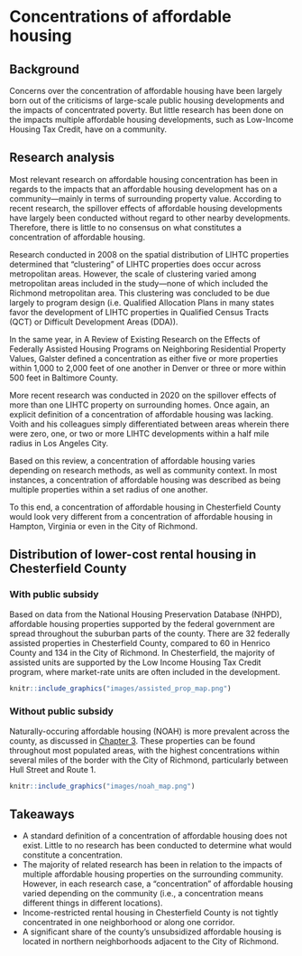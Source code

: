 # Concentrations of affordable housing {#part-1a-4}

## Background

Concerns over the concentration of affordable housing have been largely born out of the criticisms of large-scale public housing developments and the impacts of concentrated poverty. But little research has been done on the impacts multiple affordable housing developments, such as Low-Income Housing Tax Credit, have on a community.

## Research analysis

Most relevant research on affordable housing concentration has been in regards to the impacts that an affordable housing development has on a community---mainly in terms of surrounding property value. According to recent research, the spillover effects of affordable housing developments have largely been conducted without regard to other nearby developments. Therefore, there is little to no consensus on what constitutes a concentration of affordable housing. 

Research conducted in 2008 on the spatial distribution of LIHTC properties determined that “clustering” of LIHTC properties does occur across metropolitan areas. However, the scale of clustering varied among metropolitan areas included in the study---none of which included the Richmond metropolitan area. This clustering was concluded to be due largely to program design (i.e. Qualified Allocation Plans in many states favor the development of LIHTC properties in Qualified Census Tracts (QCT) or Difficult Development Areas (DDA)).

In the same year, in A Review of Existing Research on the Effects of Federally Assisted Housing Programs on Neighboring Residential Property Values, Galster defined a concentration as either five or more properties within 1,000 to 2,000 feet of one another in Denver or three or more within 500 feet in Baltimore County. 

More recent research was conducted in 2020 on the spillover effects of more than one LIHTC property on surrounding homes. Once again, an explicit definition of a concentration of affordable housing was lacking. Voith and his colleagues simply differentiated between areas wherein there were zero, one, or two or more LIHTC developments within a half mile radius in Los Angeles City.

Based on this review, a concentration of affordable housing varies depending on research methods, as well as community context. In most instances, a concentration of affordable housing was described as being multiple properties within a set radius of one another. 

To this end, a concentration of affordable housing in Chesterfield County would look very different from a concentration of affordable housing in Hampton, Virginia or even in the City of Richmond.

## Distribution of lower-cost rental housing in Chesterfield County

### With public subsidy

Based on data from the National Housing Preservation Database (NHPD), affordable housing properties supported by the federal government are spread throughout the suburban parts of the county. There are 32 federally assisted properties in Chesterfield County, compared to 60 in Henrico County and 134 in the City of Richmond. In Chesterfield, the majority of assisted units are supported by the Low Income Housing Tax Credit program, where market-rate units are often included in the development.

```r

knitr::include_graphics("images/assisted_prop_map.png")

```

### Without public subsidy

Naturally-occuring affordable housing (NOAH) is more prevalent across the county, as discussed in [Chapter 3](#part-1a-3). These properties can be found throughout most populated areas, with the highest concentrations within several miles of the border with the City of Richmond, particularly between Hull Street and Route 1.

```r

knitr::include_graphics("images/noah_map.png")

```

## Takeaways

* A standard definition of a concentration of affordable housing does not exist. Little to no research has been conducted to determine what would constitute a concentration.
* The majority of related research has been in relation to the impacts of multiple affordable housing properties on the surrounding community. However, in each research case, a “concentration” of affordable housing varied depending on the community (i.e., a concentration means different things in different locations).
* Income-restricted rental housing in Chesterfield County is not tightly concentrated in one neighborhood or along one corridor.
* A significant share of the county’s unsubsidized affordable housing is located in northern neighborhoods adjacent to the City of Richmond.
